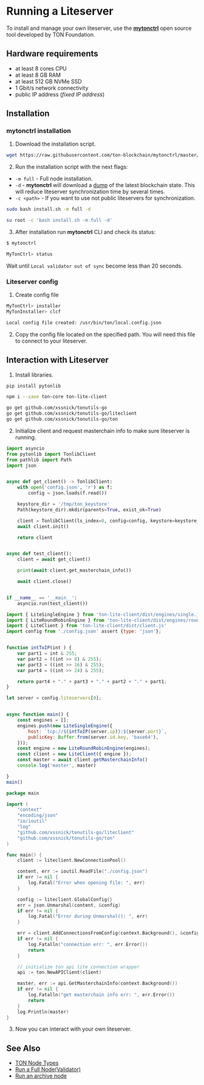 
# Running a Liteserver

To install and manage your own liteserver, use the **[mytonctrl](https://github.com/ton-blockchain/mytonctrl)** open source tool developed by TON Foundation.

## Hardware requirements

- at least 8 cores CPU
- at least 8 GB RAM
- at least 512 GB NVMe SSD
- 1 Gbit/s network connectivity
- public IP address (_fixed IP address_)


## Installation

### mytonctrl installation

1. Download the installation script.

```bash
wget https://raw.githubusercontent.com/ton-blockchain/mytonctrl/master/scripts/install.sh
```

2. Run the installation script with the next flags:

* `-m full` - Full node installation.
* `-d` - **mytonctrl** will download a [dump](https://dump.ton.org/) of the latest blockchain state.
This will reduce liteserver synchronization time by several times.
* `-c <path>` - If you want to use not public liteservers for synchronization.

<Tabs groupId="operating-systems">
  <TabItem value="ubuntu" label="Ubuntu">

```bash
sudo bash install.sh -m full -d
```

  </TabItem>
  <TabItem value={'debian'} label={'Debian'}>

```bash
su root -c 'bash install.sh -m full -d'
```

  </TabItem>
</Tabs>


3. After installation run **mytonctrl** CLI and check its status:

```bash
$ mytonctrl

MyTonCtrl> status
```
Wait until `Local validator out of sync` become less than 20 seconds.

### Liteserver config

1. Create config file

```bash
MyTonCtrl> installer
MyTonInstaller> clcf

Local config file created: /usr/bin/ton/local.config.json
```

2. Copy the config file located on the specified path. You will need this file to connect to your liteserver.

## Interaction with Liteserver

1. Install libraries.

<Tabs groupId="code-examples">
<TabItem value="python" label="Python">

```bash
pip install pytonlib
```

</TabItem>
<TabItem value="js" label="JavaScript">

```bash
npm i --save ton-core ton-lite-client
```

</TabItem>
<TabItem value="go" label="Golang">

```bash
go get github.com/xssnick/tonutils-go
go get github.com/xssnick/tonutils-go/liteclient
go get github.com/xssnick/tonutils-go/ton
```
</TabItem>
</Tabs>

2. Initialize client and request masterchain info to make sure liteserver is running.

<Tabs groupId="code-examples">
<TabItem value="python" label="Python">

```python
import asyncio
from pytonlib import TonlibClient
from pathlib import Path
import json


async def get_client() -> TonlibClient:
    with open('config.json', 'r') as f:
        config = json.loads(f.read())

    keystore_dir = '/tmp/ton_keystore'
    Path(keystore_dir).mkdir(parents=True, exist_ok=True)

    client = TonlibClient(ls_index=0, config=config, keystore=keystore_dir, tonlib_timeout=10)
    await client.init()

    return client


async def test_client():
    client = await get_client()

    print(await client.get_masterchain_info())

    await client.close()


if __name__ == '__main__':
    asyncio.run(test_client())
```

</TabItem>
<TabItem value="js" label="JavaScript">

```js
import { LiteSingleEngine } from 'ton-lite-client/dist/engines/single.js'
import { LiteRoundRobinEngine } from 'ton-lite-client/dist/engines/roundRobin.js'
import { LiteClient } from 'ton-lite-client/dist/client.js'
import config from './config.json' assert {type: 'json'};


function intToIP(int ) {
    var part1 = int & 255;
    var part2 = ((int >> 8) & 255);
    var part3 = ((int >> 16) & 255);
    var part4 = ((int >> 24) & 255);

    return part4 + "." + part3 + "." + part2 + "." + part1;
}

let server = config.liteservers[0];


async function main() {
    const engines = [];
    engines.push(new LiteSingleEngine({
        host: `tcp://${intToIP(server.ip)}:${server.port}`,
        publicKey: Buffer.from(server.id.key, 'base64'),
    }));
    const engine = new LiteRoundRobinEngine(engines);
    const client = new LiteClient({ engine });
    const master = await client.getMasterchainInfo()
    console.log('master', master)

}
main()

```

</TabItem>
<TabItem value="go" label="Golang">

```go
package main

import (
	"context"
	"encoding/json"
	"io/ioutil"
	"log"
	"github.com/xssnick/tonutils-go/liteclient"
	"github.com/xssnick/tonutils-go/ton"
)

func main() {
	client := liteclient.NewConnectionPool()

	content, err := ioutil.ReadFile("./config.json")
	if err != nil {
		log.Fatal("Error when opening file: ", err)
	}

	config := liteclient.GlobalConfig{}
	err = json.Unmarshal(content, &config)
	if err != nil {
		log.Fatal("Error during Unmarshal(): ", err)
	}

	err = client.AddConnectionsFromConfig(context.Background(), &config)
	if err != nil {
		log.Fatalln("connection err: ", err.Error())
		return
	}

	// initialize ton api lite connection wrapper
	api := ton.NewAPIClient(client)

	master, err := api.GetMasterchainInfo(context.Background())
	if err != nil {
		log.Fatalln("get masterchain info err: ", err.Error())
		return
	}
	log.Println(master)
}

```
</TabItem>
</Tabs>

3. Now you can interact with your own liteserver.

## See Also

* [TON Node Types](/participate/nodes/node-types)
* [Run a Full Node(Validator)](/participate/run-nodes/full-node)
* [Run an archive node](/participate/run-nodes/archive-node)
